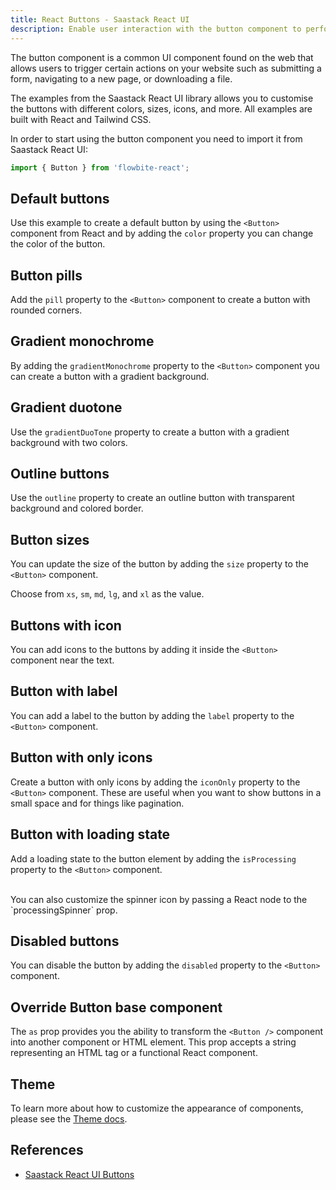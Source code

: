 ```yaml
---
title: React Buttons - Saastack React UI
description: Enable user interaction with the button component to perform actions on your website as links, for payment, form submission, social buttons and more based on React and Tailwind CSS
---
```


The button component is a common UI component found on the web that allows users to trigger certain actions on your website such as submitting a form, navigating to a new page, or downloading a file.

The examples from the Saastack React UI library allows you to customise the buttons with different colors, sizes, icons, and more. All examples are built with React and Tailwind CSS.

In order to start using the button component you need to import it from Saastack React UI:

```jsx
import { Button } from 'flowbite-react';
```

## Default buttons

Use this example to create a default button by using the `<Button>` component from React and by adding the `color` property you can change the color of the button.

<Example name="button.root" />

## Button pills

Add the `pill` property to the `<Button>` component to create a button with rounded corners.

<Example name="button.pill" />

## Gradient monochrome

By adding the `gradientMonochrome` property to the `<Button>` component you can create a button with a gradient background.

<Example name="button.gradientMono" />

## Gradient duotone

Use the `gradientDuoTone` property to create a button with a gradient background with two colors.

<Example name="button.gradientDuo" />

## Outline buttons

Use the `outline` property to create an outline button with transparent background and colored border.

<Example name="button.outline" />

## Button sizes

You can update the size of the button by adding the `size` property to the `<Button>` component.

Choose from `xs`, `sm`, `md`, `lg`, and `xl` as the value.

<Example name="button.sizes" />

## Buttons with icon

You can add icons to the buttons by adding it inside the `<Button>` component near the text.

<Example name="button.withIcon" />

## Button with label

You can add a label to the button by adding the `label` property to the `<Button>` component.

<Example name="button.withLabel" />

## Button with only icons

Create a button with only icons by adding the `iconOnly` property to the `<Button>` component. These are useful when you want to show buttons in a small space and for things like pagination.

<Example name="button.iconOnly" />

## Button with loading state

Add a loading state to the button element by adding the `isProcessing` property to the `<Button>` component.

<Example name="button.loading" />

<br />
You can also customize the spinner icon by passing a React node to the `processingSpinner` prop.

<Example name="button.loadingSpinner" />

## Disabled buttons

You can disable the button by adding the `disabled` property to the `<Button>` component.

<Example name="button.disabled" />

## Override Button base component

The `as` prop provides you the ability to transform the `<Button />` component into another component or HTML element. This prop accepts a string representing an HTML tag or a functional React component.

<Example name="button.polymorph" />

## Theme

To learn more about how to customize the appearance of components, please see the [Theme docs](/docs/customize/theme).

<Theme name="button" />

## References

- [Saastack React UI Buttons](https://flowbite.com/docs/components/buttons/)
